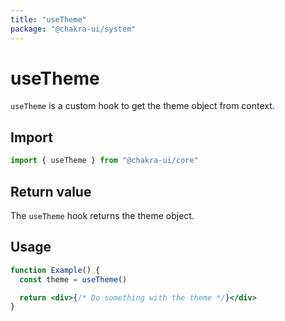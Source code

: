 ```yaml
---
title: "useTheme"
package: "@chakra-ui/system"
---
```


# useTheme

`useTheme` is a custom hook to get the theme object from context.

## Import

```js
import { useTheme } from "@chakra-ui/core"
```

## Return value

The `useTheme` hook returns the theme object.

## Usage

```jsx live=false
function Example() {
  const theme = useTheme()

  return <div>{/* Do something with the theme */}</div>
}
```
